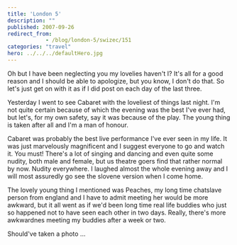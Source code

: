 ```yaml
---
title: 'London 5'
description: ""
published: 2007-09-26
redirect_from: 
            - /blog/london-5/swizec/151
categories: "travel"
hero: ../../../defaultHero.jpg
---
```

Oh but I have been neglecting you my lovelies haven&#x27;t I? It&#x27;s all for a good reason and I should be able to apologize, but you know, I don&#x27;t do that. So let&#x27;s just get on with it as if I did post on each day of the last three.

Yesterday I went to see Cabaret with the loveliest of things last night. I&#x27;m not quite certain because of which the evening was the best I&#x27;ve ever had, but let&#x27;s, for my own safety, say it was because of the play. The young thing is taken after all and I&#x27;m a man of honour.

Cabaret was probably the best live performance I&#x27;ve ever seen in my life. It was just marvelously magnificent and I suggest everyone to go and watch it. You must! There&#x27;s a lot of singing and dancing and even quite some nudity, both male and female, but us theatre goers find that rather normal by now. Nudity everywhere. I laughed almost the whole evening away and I will most assuredly go see the slovene version when I come home.

The lovely young thing I mentioned was Peaches, my long time chatslave person from england and I have to admit meeting her would be more awkward, but it all went as if we&#x27;d been long time real life buddies who just so happened not to have seen each other in two days. Really, there&#x27;s more awkwardnes meeting my buddies after a week or two.

Should&#x27;ve taken a photo ...